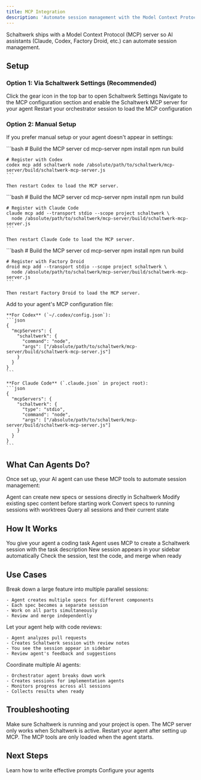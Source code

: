 ```yaml
---
title: MCP Integration
description: 'Automate session management with the Model Context Protocol REST API'
---
```


Schaltwerk ships with a Model Context Protocol (MCP) server so AI assistants (Claude, Codex, Factory Droid, etc.) can automate session management.

## Setup

### Option 1: Via Schaltwerk Settings (Recommended)

<Steps>
  <Step title="Open Settings">
    Click the gear icon in the top bar to open Schaltwerk Settings
  </Step>

  <Step title="Configure MCP">
    Navigate to the MCP configuration section and enable the Schaltwerk MCP server for your agent
  </Step>

  <Step title="Restart Agent">
    Restart your orchestrator session to load the MCP configuration
  </Step>
</Steps>

### Option 2: Manual Setup

If you prefer manual setup or your agent doesn't appear in settings:

<Tabs>
  <Tab title="Codex">
    ```bash
    # Build the MCP server
    cd mcp-server
    npm install
    npm run build

    # Register with Codex
    codex mcp add schaltwerk node /absolute/path/to/schaltwerk/mcp-server/build/schaltwerk-mcp-server.js
    ```

    Then restart Codex to load the MCP server.
  </Tab>

  <Tab title="Claude Code">
    ```bash
    # Build the MCP server
    cd mcp-server
    npm install
    npm run build

    # Register with Claude Code
    claude mcp add --transport stdio --scope project schaltwerk \
      node /absolute/path/to/schaltwerk/mcp-server/build/schaltwerk-mcp-server.js
    ```

    Then restart Claude Code to load the MCP server.
  </Tab>

  <Tab title="Factory Droid">
    ```bash
    # Build the MCP server
    cd mcp-server
    npm install
    npm run build

    # Register with Factory Droid
    droid mcp add --transport stdio --scope project schaltwerk \
      node /absolute/path/to/schaltwerk/mcp-server/build/schaltwerk-mcp-server.js
    ```

    Then restart Factory Droid to load the MCP server.
  </Tab>

  <Tab title="Manual Config">
    Add to your agent's MCP configuration file:

    **For Codex** (`~/.codex/config.json`):
    ```json
    {
      "mcpServers": {
        "schaltwerk": {
          "command": "node",
          "args": ["/absolute/path/to/schaltwerk/mcp-server/build/schaltwerk-mcp-server.js"]
        }
      }
    }
    ```

    **For Claude Code** (`.claude.json` in project root):
    ```json
    {
      "mcpServers": {
        "schaltwerk": {
          "type": "stdio",
          "command": "node",
          "args": ["/absolute/path/to/schaltwerk/mcp-server/build/schaltwerk-mcp-server.js"]
        }
      }
    }
    ```
  </Tab>
</Tabs>

## What Can Agents Do?

Once set up, your AI agent can use these MCP tools to automate session management:

<CardGroup cols={2}>
  <Card title="Create Sessions" icon="plus">
    Agent can create new specs or sessions directly in Schaltwerk
  </Card>

  <Card title="Update Specs" icon="pen">
    Modify existing spec content before starting work
  </Card>

  <Card title="Start Work" icon="play">
    Convert specs to running sessions with worktrees
  </Card>

  <Card title="Check Status" icon="list">
    Query all sessions and their current state
  </Card>
</CardGroup>

## How It Works

<Steps>
  <Step title="Agent receives task">
    You give your agent a coding task
  </Step>

  <Step title="Agent creates session">
    Agent uses MCP to create a Schaltwerk session with the task description
  </Step>

  <Step title="Schaltwerk updates">
    New session appears in your sidebar automatically
  </Step>

  <Step title="You review">
    Check the session, test the code, and merge when ready
  </Step>
</Steps>

## Use Cases

<AccordionGroup>
  <Accordion title="Task Breakdown">
    Break down a large feature into multiple parallel sessions:

    - Agent creates multiple specs for different components
    - Each spec becomes a separate session
    - Work on all parts simultaneously
    - Review and merge independently
  </Accordion>

  <Accordion title="Code Review Automation">
    Let your agent help with code reviews:

    - Agent analyzes pull requests
    - Creates Schaltwerk session with review notes
    - You see the session appear in sidebar
    - Review agent's feedback and suggestions
  </Accordion>

  <Accordion title="Multi-Agent Workflows">
    Coordinate multiple AI agents:

    - Orchestrator agent breaks down work
    - Creates sessions for implementation agents
    - Monitors progress across all sessions
    - Collects results when ready
  </Accordion>
</AccordionGroup>

## Troubleshooting

<AccordionGroup>
  <Accordion title="Sessions not appearing">
    Make sure Schaltwerk is running and your project is open. The MCP server only works when Schaltwerk is active.
  </Accordion>

  <Accordion title="Agent can't connect">
    Restart your agent after setting up MCP. The MCP tools are only loaded when the agent starts.
  </Accordion>
</AccordionGroup>

## Next Steps

<CardGroup cols={2}>
  <Card title="Prompting Guide" icon="message" href="/mcp/prompting">
    Learn how to write effective prompts
  </Card>
  <Card title="Agent Setup" icon="robot" href="/guides/agent-setup">
    Configure your agents
  </Card>
</CardGroup>
